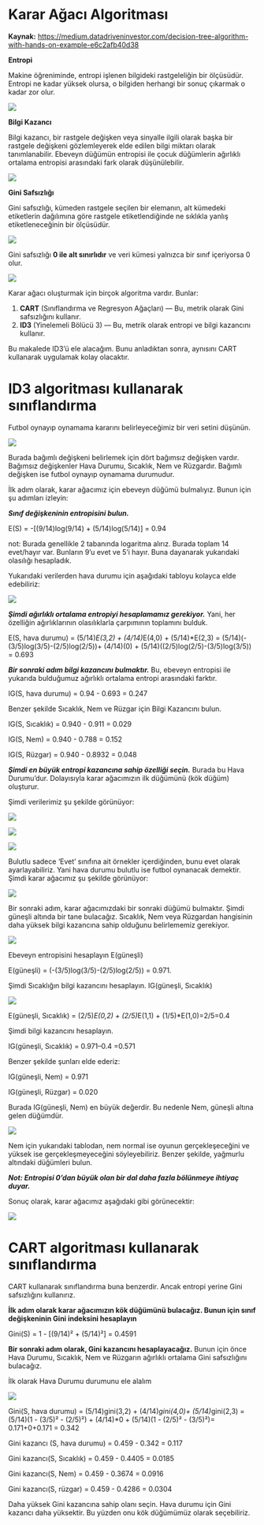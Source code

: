 # Karar Ağacı Algoritması

**Kaynak:** [https://medium.datadriveninvestor.com/decision-tree-algorithm-with-hands-on-example-e6c2afb40d38](https://medium.datadriveninvestor.com/decision-tree-algorithm-with-hands-on-example-e6c2afb40d38)

**Entropi**

Makine öğreniminde, entropi işlenen bilgideki rastgeleliğin bir ölçüsüdür. Entropi ne kadar yüksek olursa, o bilgiden herhangi bir sonuç çıkarmak o kadar zor olur.

![](attachments/10uVq1Kv1CyiH3VgfY-pl-Q.png)

**Bilgi Kazancı**

Bilgi kazancı, bir rastgele değişken veya sinyalle ilgili olarak başka bir rastgele değişkeni gözlemleyerek elde edilen bilgi miktarı olarak tanımlanabilir. Ebeveyn düğümün entropisi ile çocuk düğümlerin ağırlıklı ortalama entropisi arasındaki fark olarak düşünülebilir.

![](attachments/16dQPb_BI5pBaUGKYBKMF4A.png)

**Gini Safsızlığı**

Gini safsızlığı, kümeden rastgele seçilen bir elemanın, alt kümedeki etiketlerin dağılımına göre rastgele etiketlendiğinde ne sıklıkla yanlış etiketleneceğinin bir ölçüsüdür.

![](attachments/1FAijCE_5ypjW5VTFWiAFcw.png)

Gini safsızlığı **0 ile alt sınırlıdır** ve veri kümesi yalnızca bir sınıf içeriyorsa 0 olur.

![](attachments/0vd_2JGIFvrIBpjBW.png)

Karar ağacı oluşturmak için birçok algoritma vardır. Bunlar:

1. **CART** (Sınıflandırma ve Regresyon Ağaçları) — Bu, metrik olarak Gini safsızlığını kullanır.
2. **ID3** (Yinelemeli Bölücü 3) — Bu, metrik olarak entropi ve bilgi kazancını kullanır.

Bu makalede ID3'ü ele alacağım. Bunu anladıktan sonra, aynısını CART kullanarak uygulamak kolay olacaktır.

# **ID3 algoritması kullanarak sınıflandırma**

Futbol oynayıp oynamama kararını belirleyeceğimiz bir veri setini düşünün.

![](attachments/1Jr1Qf-m1u-vGzDao6_CxqA.png)

Burada bağımlı değişkeni belirlemek için dört bağımsız değişken vardır. Bağımsız değişkenler Hava Durumu, Sıcaklık, Nem ve Rüzgardır. Bağımlı değişken ise futbol oynayıp oynamama durumudur.

İlk adım olarak, karar ağacımız için ebeveyn düğümü bulmalıyız. Bunun için şu adımları izleyin:

***Sınıf değişkeninin entropisini bulun.***

E(S) = -[(9/14)log(9/14) + (5/14)log(5/14)] = 0.94

not: Burada genellikle 2 tabanında logaritma alırız. Burada toplam 14 evet/hayır var. Bunların 9'u evet ve 5'i hayır. Buna dayanarak yukarıdaki olasılığı hesapladık.

Yukarıdaki verilerden hava durumu için aşağıdaki tabloyu kolayca elde edebiliriz:

![](attachments/1rOMu0nVD-8NL93eeUBDKoA.png)

***Şimdi ağırlıklı ortalama entropiyi hesaplamamız gerekiyor.*** Yani, her özelliğin ağırlıklarının olasılıklarla çarpımının toplamını bulduk.

E(S, hava durumu) = (5/14)*E(3,2) + (4/14)*E(4,0) + (5/14)*E(2,3) = (5/14)(-(3/5)log(3/5)-(2/5)log(2/5))+ (4/14)(0) + (5/14)((2/5)log(2/5)-(3/5)log(3/5)) = 0.693

***Bir sonraki adım bilgi kazancını bulmaktır.*** Bu, ebeveyn entropisi ile yukarıda bulduğumuz ağırlıklı ortalama entropi arasındaki farktır.

IG(S, hava durumu) = 0.94 - 0.693 = 0.247

Benzer şekilde Sıcaklık, Nem ve Rüzgar için Bilgi Kazancını bulun.

IG(S, Sıcaklık) = 0.940 - 0.911 = 0.029

IG(S, Nem) = 0.940 - 0.788 = 0.152

IG(S, Rüzgar) = 0.940 - 0.8932 = 0.048

***Şimdi en büyük entropi kazancına sahip özelliği seçin.*** Burada bu Hava Durumu'dur. Dolayısıyla karar ağacımızın ilk düğümünü (kök düğüm) oluşturur.

Şimdi verilerimiz şu şekilde görünüyor:

![](attachments/1KI7pcnTFj8-lUlWWf8jyUQ.png)

![](attachments/11ymNk25hriSrCP68mEYkgw.png)

![](attachments/1i27fcwvuySvkrk47w94btQ.png)

Bulutlu sadece 'Evet' sınıfına ait örnekler içerdiğinden, bunu evet olarak ayarlayabiliriz. Yani hava durumu bulutlu ise futbol oynanacak demektir. Şimdi karar ağacımız şu şekilde görünüyor:

![](attachments/1mQO1YDzYCNWK93q-DM_W8Q.png)

Bir sonraki adım, karar ağacımızdaki bir sonraki düğümü bulmaktır. Şimdi güneşli altında bir tane bulacağız. Sıcaklık, Nem veya Rüzgardan hangisinin daha yüksek bilgi kazancına sahip olduğunu belirlememiz gerekiyor.

![](attachments/1u6qNRhXbMYUBGBGGK-UVaA.png)

Ebeveyn entropisini hesaplayın E(güneşli)

E(güneşli) = (-(3/5)log(3/5)-(2/5)log(2/5)) = 0.971.

Şimdi Sıcaklığın bilgi kazancını hesaplayın. IG(güneşli, Sıcaklık)

![](attachments/1VNuJeqlMcdEPtZpnKsVuKQ.png)

E(güneşli, Sıcaklık) = (2/5)*E(0,2) + (2/5)*E(1,1) + (1/5)*E(1,0)=2/5=0.4

Şimdi bilgi kazancını hesaplayın.

IG(güneşli, Sıcaklık) = 0.971–0.4 =0.571

Benzer şekilde şunları elde ederiz:

IG(güneşli, Nem) = 0.971

IG(güneşli, Rüzgar) = 0.020

Burada IG(güneşli, Nem) en büyük değerdir. Bu nedenle Nem, güneşli altına gelen düğümdür.

![](attachments/12rTQYXrLvNQ2PVSUQpPxWw.png)

Nem için yukarıdaki tablodan, nem normal ise oyunun gerçekleşeceğini ve yüksek ise gerçekleşmeyeceğini söyleyebiliriz. Benzer şekilde, yağmurlu altındaki düğümleri bulun.

***Not: Entropisi 0'dan büyük olan bir dal daha fazla bölünmeye ihtiyaç duyar.***

Sonuç olarak, karar ağacımız aşağıdaki gibi görünecektir:

![](attachments/1Y1q49zm6-F7G-SHsMynS7w.png)

# CART algoritması kullanarak sınıflandırma

CART kullanarak sınıflandırma buna benzerdir. Ancak entropi yerine Gini safsızlığını kullanırız.

**İlk adım olarak karar ağacımızın kök düğümünü bulacağız. Bunun için sınıf değişkeninin Gini indeksini hesaplayın**

Gini(S) = 1 - [(9/14)² + (5/14)²] = 0.4591

**Bir sonraki adım olarak, Gini kazancını hesaplayacağız.** Bunun için önce Hava Durumu, Sıcaklık, Nem ve Rüzgarın ağırlıklı ortalama Gini safsızlığını bulacağız.

İlk olarak Hava Durumu durumunu ele alalım

![](attachments/1sGBLA1S89i7ftAgTWbYaHw.png)

Gini(S, hava durumu) = (5/14)gini(3,2) + (4/14)*gini(4,0)+ (5/14)*gini(2,3) = (5/14)(1 - (3/5)² - (2/5)²) + (4/14)*0 + (5/14)(1 - (2/5)² - (3/5)²)= 0.171+0+0.171 = 0.342

Gini kazancı (S, hava durumu) = 0.459 - 0.342 = 0.117

Gini kazancı(S, Sıcaklık) = 0.459 - 0.4405 = 0.0185

Gini kazancı(S, Nem) = 0.459 - 0.3674 = 0.0916

Gini kazancı(S, rüzgar) = 0.459 - 0.4286 = 0.0304

Daha yüksek Gini kazancına sahip olanı seçin. Hava durumu için Gini kazancı daha yüksektir. Bu yüzden onu kök düğümümüz olarak seçebiliriz.
